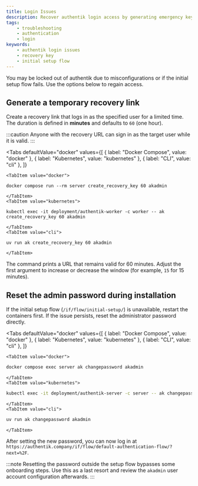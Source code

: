 ```yaml
---
title: Login Issues
description: Recover authentik login access by generating emergency keys or resetting admin passwords.
tags:
    - troubleshooting
    - authentication
    - login
keywords:
    - authentik login issues
    - recovery key
    - initial setup flow
---
```



You may be locked out of authentik due to misconfigurations or if the initial setup flow fails. Use the options below to regain access.

## Generate a temporary recovery link

Create a recovery link that logs in as the specified user for a limited time. The duration is defined in **minutes** and defaults to `60` (one hour).

:::caution
Anyone with the recovery URL can sign in as the target user while it is valid.
:::

<Tabs
    defaultValue="docker"
    values={[
        { label: "Docker Compose", value: "docker" },
        { label: "Kubernetes", value: "kubernetes" },
        { label: "CLI", value: "cli" },
    ]}
>
    <TabItem value="docker">

```shell
docker compose run --rm server create_recovery_key 60 akadmin
```

    </TabItem>
    <TabItem value="kubernetes">

```shell
kubectl exec -it deployment/authentik-worker -c worker -- ak create_recovery_key 60 akadmin
```

    </TabItem>
    <TabItem value="cli">

```shell
uv run ak create_recovery_key 60 akadmin
```

    </TabItem>

</Tabs>

The command prints a URL that remains valid for 60 minutes. Adjust the first argument to increase or decrease the window (for example, `15` for 15 minutes).

## Reset the admin password during installation

If the initial setup flow (`/if/flow/initial-setup/`) is unavailable, restart the containers first. If the issue persists, reset the administrator password directly.

<Tabs
    defaultValue="docker"
    values={[
        { label: "Docker Compose", value: "docker" },
        { label: "Kubernetes", value: "kubernetes" },
        { label: "CLI", value: "cli" },
    ]}
>
    <TabItem value="docker">

```bash
docker compose exec server ak changepassword akadmin
```

    </TabItem>
    <TabItem value="kubernetes">

```bash
kubectl exec -it deployment/authentik-server -c server -- ak changepassword akadmin
```

    </TabItem>
    <TabItem value="cli">

```bash
uv run ak changepassword akadmin
```

    </TabItem>

</Tabs>

After setting the new password, you can now log in at `https://authentik.company/if/flow/default-authentication-flow/?next=%2F`.

:::note
Resetting the password outside the setup flow bypasses some onboarding steps. Use this as a last resort and review the `akadmin` user account configuration afterwards.
:::
